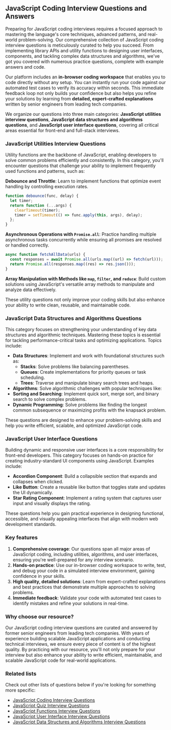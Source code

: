 ## JavaScript Coding Interview Questions and Answers

Preparing for JavaScript coding interviews requires a focused approach to mastering the language's core techniques, advanced patterns, and real-world problem-solving. Our comprehensive collection of JavaScript coding interview questions is meticulously curated to help you succeed. From implementing library APIs and utility functions to designing user interfaces, components, and tackling complex data structures and algorithms, we've got you covered with numerous practice questions, complete with example answers and code.

Our platform includes an **in-browser coding workspace** that enables you to code directly without any setup. You can instantly run your code against our automated test cases to verify its accuracy within seconds. This immediate feedback loop not only builds your confidence but also helps you refine your solutions by learning from **detailed, expert-crafted explanations** written by senior engineers from leading tech companies.

We organize our questions into three main categories: **JavaScript utilities interview questions**, **JavaScript data structures and algorithms questions**, and **JavaScript user interface questions**, covering all critical areas essential for front-end and full-stack interviews.

### JavaScript Utilities Interview Questions

Utility functions are the backbone of JavaScript, enabling developers to solve common problems efficiently and consistently. In this category, you'll encounter questions that challenge your ability to implement frequently used functions and patterns, such as:

**Debounce and Throttle**: Learn to implement functions that optimize event handling by controlling execution rates.

```js
function debounce(func, delay) {
  let timer;
  return function (...args) {
    clearTimeout(timer);
    timer = setTimeout(() => func.apply(this, args), delay);
  };
}
```

**Asynchronous Operations with `Promise.all`**: Practice handling multiple asynchronous tasks concurrently while ensuring all promises are resolved or handled correctly.

```js
async function fetchAllData(urls) {
  const responses = await Promise.all(urls.map((url) => fetch(url)));
  return Promise.all(responses.map((res) => res.json()));
}
```

**Array Manipulation with Methods like `map`, `filter`, and `reduce`**: Build custom solutions using JavaScript's versatile array methods to manipulate and analyze data effectively.

These utility questions not only improve your coding skills but also enhance your ability to write clean, reusable, and maintainable code.

### JavaScript Data Structures and Algorithms Questions

This category focuses on strengthening your understanding of key data structures and algorithmic techniques. Mastering these topics is essential for tackling performance-critical tasks and optimizing applications. Topics include:

- **Data Structures**: Implement and work with foundational structures such as:
  - **Stacks**: Solve problems like balancing parentheses.
  - **Queues**: Create implementations for priority queues or task scheduling.
  - **Trees**: Traverse and manipulate binary search trees and heaps.
- **Algorithms**: Solve algorithmic challenges with popular techniques like:
- **Sorting and Searching**: Implement quick sort, merge sort, and binary search to solve complex problems.
- **Dynamic Programming**: Solve problems like finding the longest common subsequence or maximizing profits with the knapsack problem.

These questions are designed to enhance your problem-solving skills and help you write efficient, scalable, and optimized JavaScript code.

### JavaScript User Interface Questions

Building dynamic and responsive user interfaces is a core responsibility for front-end developers. This category focuses on hands-on practice for creating industry-standard UI components using JavaScript. Examples include:

- **Accordion Component**: Build a collapsible section that expands and collapses when clicked.
- **Like Button**: Create a reusable like button that toggles state and updates the UI dynamically.
- **Star Rating Component**: Implement a rating system that captures user input and visually displays the rating.

These questions help you gain practical experience in designing functional, accessible, and visually appealing interfaces that align with modern web development standards.

### Key features

1. **Comprehensive coverage**: Our questions span all major areas of JavaScript coding, including utilities, algorithms, and user interfaces, ensuring you're well-prepared for any interview scenario.
2. **Hands-on practice**: Use our in-browser coding workspace to write, test, and debug your code in a simulated interview environment, gaining confidence in your skills.
3. **High quality, detailed solutions**: Learn from expert-crafted explanations and best practices that demonstrate multiple approaches to solving problems.
4. **Immediate feedback**: Validate your code with automated test cases to identify mistakes and refine your solutions in real-time.

### Why choose our resource?

Our JavaScript coding interview questions are curated and answered by former senior engineers from leading tech companies. With years of experience building scalable JavaScript applications and conducting technical interviews, we ensure every piece of content is of the highest quality. By practicing with our resource, you'll not only prepare for your interview but also enhance your ability to write efficient, maintainable, and scalable JavaScript code for real-world applications.

### Related lists

Check out other lists of questions below if you're looking for something more specific:

- [JavaScript Coding Interview Questions](/questions/javascript-coding-interview-questions)
- [JavaScript Quiz Interview Questions](/questions/javascript-quiz-interview-questions)
- [JavaScript Functions Interview Questions](/questions/javascript-functions-interview-questions)
- [JavaScript User Interface Interview Questions](/questions/javascript-ui-interview-questions)
- [JavaScript Data Structures and Algorithms Interview Questions](/questions/javascript-dsa-interview-questions)

